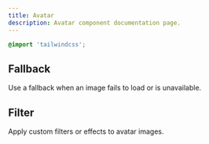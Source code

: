 ```yaml
---
title: Avatar
description: Avatar component documentation page.
---
```



```css
@import 'tailwindcss';
```

<Framework id="svelte">
	<Preview framework="svelte" files={{ 'app.svelte': DefaultSvelteRaw }} client:visible>
		<DefaultSvelte client:visible />
	</Preview>
</Framework>
<Framework id="react">
	<Preview framework="react" files={{ 'app.tsx': DefaultReactRaw }} client:visible>
		<DefaultReact client:visible />
	</Preview>
</Framework>

## Fallback

Use a fallback when an image fails to load or is unavailable.

<Framework id="svelte">
	<Preview framework="svelte" files={{ 'app.svelte': FallbackSvelteRaw }} client:visible>
		<FallbackSvelte client:visible />
	</Preview>
</Framework>
<Framework id="react">
	<Preview framework="react" files={{ 'app.tsx': FallbackReactRaw }} client:visible>
		<FallbackReact client:visible />
	</Preview>
</Framework>

## Filter

Apply custom filters or effects to avatar images.

<Framework id="svelte">
	<Preview framework="svelte" files={{ 'app.svelte': FilterSvelteRaw }} client:visible>
		<FilterSvelte client:visible />
	</Preview>
</Framework>
<Framework id="react">
	<Preview framework="react" files={{ 'app.tsx': FilterReactRaw }} client:visible>
		<FilterReact client:visible />
	</Preview>
</Framework>
